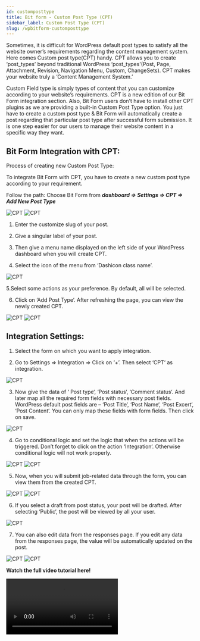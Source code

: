 ```yaml
---
id: customposttype
title: Bit form - Custom Post Type (CPT) 
sidebar_label: Custom Post Type (CPT) 
slug: /wpbitform-customposttype
---
```


Sometimes, it is difficult for WordPress default post types to satisfy all the website owner’s requirements regarding the content management system. Here comes Custom post type(CPT) handy. CPT allows you to create ‘post_types’ beyond traditional WordPress ‘post_types'(Post, Page, Attachment, Revision, Navigation Menu, Custom, ChangeSets).  CPT makes your website truly a ‘Content Management System.’

Custom Field type is simply types of content that you can customize according to your website’s requirements. CPT is a new edition of our Bit Form integration section. Also, Bit Form users don’t have to install other CPT plugins as we are providing a built-in Custom Post Type option. You just have to create a custom post type & Bit Form will automatically create a post regarding that particular post type after successful form submission. It is one step easier for our users to manage their website content in a specific way they want.

## Bit Form Integration with CPT:
Process of creating new Custom Post Type: 

To integrate Bit Form with CPT, you have to create a new custom post type according to your requirement.   

Follow the path: Choose Bit Form from ***dashboard => Settings => CPT => Add New Post Type***

<Image src="CPT/Setttings to CPT" alt="CPT" w="1020" h="400" />

<Image src="CPT/Add Post Type" alt="CPT" w="1020" h="450" />

1. Enter the customize slug of your post.

2. Give a singular label of your post.

3. Then give a menu name displayed on the left side of your WordPress dashboard when you will create CPT.

4. Select the icon of the menu from ‘Dashicon class name’.

<Image src="CPT/Select icon" alt="CPT" w="1020" h="400" />

5.Select some actions as your preference. By default, all will be selected.

6. Click on ‘Add Post Type‘. After refreshing the page, you can view the newly created CPT.

<Image src="CPT/Click on Add Post Type" alt="CPT" w="1020" h="400" />

<Image src="CPT/See the new job post" alt="CPT" w="1020" h="350" />

## Integration Settings:

1. Select the form on which you want to apply integration.

2. Go to Settings => Integration => Click on ‘+’. Then select ‘CPT‘ as integration.

<Image src="CPT/Settings to Integration" alt="CPT" w="1020" h="350" />

3. Now give the data of ‘ Post type‘, ‘Post status‘, ‘Comment status‘. And later map all the required form fields with necessary post fields. WordPress default post fields are – ‘Post Title‘, ‘Post Name‘, ‘Post Excert‘, ‘Post Content‘. You can only map these fields with form fields. Then click on save.

<Image src="CPT/Integration Details" alt="CPT" w="1020" h="350" />

4. Go to conditional logic and set the logic that when the actions will be triggered. Don’t forget to click on the action ‘Integration‘. Otherwise conditional logic will not work properly.

<Image src="CPT/Conditional Logic" alt="CPT" w="1020" h="350" />

<Image src="CPT/Conditional Logic Details" alt="CPT" w="1020" h="350" />

5. Now, when you will submit job-related data through the form, you can view them from the created CPT.

<Image src="CPT/Enter Data" alt="CPT" w="1020" h="350" />

<Image src="CPT/View Data from list" alt="CPT" w="1020" h="350" />

6. If you select a draft from post status, your post will be drafted. After selecting ‘Public‘, the post will be viewed by all your user.

<Image src="CPT/job Publish" alt="CPT" w="1020" h="350" />

7. You can also edit data from the responses page. If you edit any data from the responses page, the value will be automatically updated on the post.

<Image src="CPT/Responses " alt="CPT" w="1020" h="350" />

<Image src="CPT/Edit from responses" alt="CPT" w="1020" h="300" />

**Watch the full video tutorial here!**

<Video youtube src="99bJtl9Eucc" />











